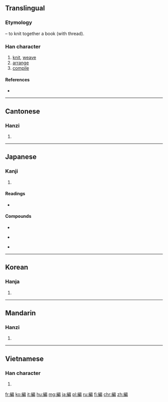 {{also|编}}<!-- may be replaced by zh-forms -->
==Translingual==

===Etymology===
{{Han compound|糸|t1=thread|扁|ls=psc|c1=s|c2=p}} – to knit together a book (with thread).

===Han character===
{{Han char|rn=120|rad=糸|as=09|sn=15|four=2392<sub>7</sub>|canj=女火竹尸月 (VFHSB), 女火戈尸月 (VFISB)|ids=⿰[[糸]][[扁]]}}

# [[knit]], [[weave]]
# [[arrange]]
# [[compile]]

====References====
* {{Han ref|kx=0931.080|dkj=27665|dj=1369.100|hdz=53431.050|uh=7DE8|ud=32232|bh=BD73|bd=48499}}

----

==Cantonese==

===Hanzi===
{{yue-hanzi|jyut=pin1|y=pin1|sim=编}}

# {{defn|lang=yue|sort=糸09}}

----

==Japanese==

===Kanji===
{{ja-kanji|grade=5|rs=糸09}}

# {{defn|lang=ja|sort=糸09}}

====Readings====
* {{ja-readings|goon=[[へん]] (hen)|kanon=[[へん]] (hen)|kun=[[あむ]] (amu), [[とじいと]] (tojiito), [[ふみ]] (fumi)}}

====Compounds====
{{top3}}
* {{l|ja|sc=Jpan|短編|tr=たんぺん, tanpen}}
{{mid3}}
* {{l|ja|sc=Jpan|長編|tr=ちょうへん, chōhen}}
{{mid3}}
* {{l|ja|sc=Jpan|編集|tr=へんしゅう, henshū}}
{{bottom}}

----

==Korean==

===Hanja===
{{ko-hanja|hangeul=[[편]], [[변]]|eumhun=|rv=pyeon, byeon|mr=p'yŏn, pyŏn|y=phyen, pyen}}

# {{defn|lang=ko|sort=糸09}}

----

==Mandarin==

===Hanzi===
{{cmn-hanzi|sim=编|pin=[[biān]] ([[bian1]])|wg=[[pien1|pien<sup>1</sup>]]}}

# {{defn|lang=cmn|sort=糸09}}

----

==Vietnamese==

===Han character===
{{vi-hantu|[[biên]]|rs=糸09}}

# {{defn|lang=vi|sort=糸09}}

[[fr:編]]
[[ko:編]]
[[it:編]]
[[hu:編]]
[[mg:編]]
[[ja:編]]
[[pl:編]]
[[ru:編]]
[[fi:編]]
[[chr:編]]
[[zh:編]]